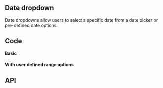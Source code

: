 

## Date dropdown
<!-- introduction start --> Date dropdowns allow users to select a specific date from a date picker or pre-defined date options. <!-- introduction end -->

## Code

#### Basic

<DateDropdownPlayground height="35rem" />

#### With user defined range options

<DateDropdownUserRangePlayground height="35rem" />

## API

<PropsApi />
